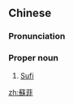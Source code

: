 {{also|苏菲}}
==Chinese==
{{zh-forms|s=苏菲}}

===Pronunciation===
{{zh-pron
|m=Sūfēi
|cat=pn
}}

===Proper noun===
{{zh-proper noun}}

# [[Sufi]]

[[zh:蘇菲]]